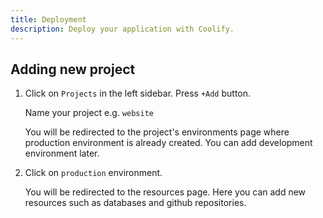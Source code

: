 ```yaml
---
title: Deployment
description: Deploy your application with Coolify.
---
```



## Adding new project

<Steps>

1. Click on `Projects` in the left sidebar. Press `+Add` button.

   Name your project e.g. `website`

   You will be redirected to the project's environments page where production environment is already created. You can add development environment later.

2. Click on `production` environment.

   You will be redirected to the resources page. Here you can add new resources such as databases and github repositories.

</Steps>
